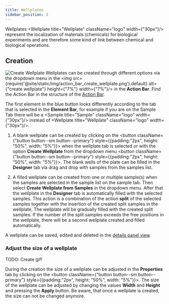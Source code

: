 ```yaml
---
title: Wellplates
sidebar_position: 3
---
```



Wellplates <Wellplate title="Wellplate" className="logo" width={"30px"}/> represent the localization of materials (chemicals) for biological experiments and are therefore some kind of link between chemical and biological operations.

## Creation

![Create Wellplate](/img/create_wellplate.gif)
Wellplates can be created through different options via the dropdown menu in the <img src={require('@site/static/img/action_bar_create_wellplate.png').default} alt={"create wellplate"} height={"7%"} width={"7%"}/> in the **Action Bar**. Find the Action Bar in the structure of the [Action Bar](../../ui#action-bar).

The first element in the blue button looks differently according to the tab that is selected in the **Element Bar**, for example if you are on the Sample Tab there will be a <Sample title="Sample" className="logo" width={"30px"}/> instead of <Wellplate title="Wellplate" className="logo" width={"30px"}/>.

1. A blank wellplate can be created by clicking on the <button className={"button button--sm button--primary"} style={{padding:"2px", height: "50%", width: "5%"}}><FontAwesomeIcon icon={faPlus} size="lg"/></button> when the wellplate tab is selected or with the option **Create Wellplate** from the dropdown menu <button className={"button button--sm button--primary"} style={{padding:"2px", height: "50%", width: "5%"}}><FontAwesomeIcon icon={faSortDown} size="lg"/></button>. The blank wells of the plate can be filled in the **Designer** tab via drag and drop with samples from the samples list.

2. A filled wellplate can be created from one or multiple sample(s) when the samples are selected in the sample list on the sample tab. Then select **Create Wellplate from Samples** in the dropdown menu. After that the wellplate in the **Designer** tab is automatically filled with the selected samples. This action is a combination of the action **split** of the selected samples together with the insertion of the created split samples in the wellplate. The wellplate will be gradually filled with the created split samples. If the number of the split samples exceeds the free positions in the wellplate, there will be a second wellplate created and filled automatically.

A wellplate can be saved, edited and deleted in the [details panel view](../details#details-panel-for-wellplates).

### Adjust the size of a wellplate

TODO: Create gif!

During the creation the size of a wellplate can be adjusted in the **Properties** tab by clicking on the <button className={"button button--sm button--primary"} style={{padding:"2px", height: "50%", width: "5%"}}><FontAwesomeIcon icon={faBraille} size="lg"/></button>. The size of the wellplate can be adjusted by changing the values **Width** and **Height** and pressing the **Apply** button. Be aware, that once a wellplate is created, the size can not be changed anymore.